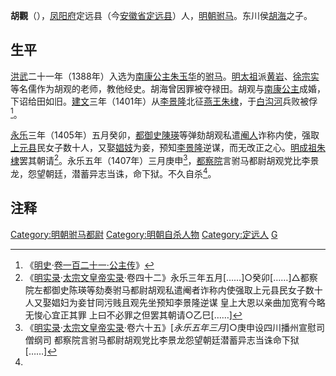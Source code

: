 '''胡觀'''（{{bd|？||1407年||}}），[[凤阳府|凤阳府]]定远县（今[[安徽省|安徽省]][[定远县|定远县]]）人，[[明朝|明朝]][[驸马|驸马]]。东川侯[[胡海_(明朝)|胡海]]之子。

==生平==

[[洪武|洪武]]二十一年（1388年）入选为[[朱玉华|南康公主朱玉华]]的[[驸马|驸马]]。[[明太祖|明太祖]]派[[黄岩|黄岩]]、[[徐宗实|徐宗实]]等名儒作为胡观的老师，教他经史。胡海曾因罪被夺禄田。胡观与[[朱玉华|南康公主]]成婚，下诏给田如旧。[[建文|建文]]三年（1401年）从[[李景隆|李景隆]]北征[[燕王|燕王]][[明成祖|朱棣]]，于[[白沟河|白沟河]]兵败被俘<ref name="a1">《[[明史|明史]]·[[s:明史/卷121|卷一百二十一·公主传]]》</ref>。

[[永乐_(明朝)|永乐]]三年（1405年）五月癸卯，[[都御史|都御史]][[陳瑛|陳瑛]]等弹劾胡观私遣[[阉人|阉人]]诈称内使，强取[[上元县|上元县]]民女子数十人，又娶[[娼妓|娼妓]]为妾，预知[[李景隆|李景隆]]逆谋，而无改正之心。[[明成祖|明成祖朱棣]]罢其朝请<ref>《[[明实录|明实录]]·[[s:明實錄/太宗文皇帝實錄|太宗文皇帝实录]]·卷四十二》永乐三年五月[……]○癸卯[……]△都察院左都御史陈瑛等劾奏驸马都尉胡观私遣阉者诈称内使强取上元县民女子数十人又娶娼妇为妾甘同污贱且观先坐预知李景隆逆谋  皇上大恩以亲曲加宽宥今略无悛心宜正其罪  上曰不必罪之但罢其朝请○乙巳[……]</ref>。永乐五年（1407年）三月庚申<ref>《[[明实录|明实录]]·[[s:明實錄/太宗文皇帝實錄|太宗文皇帝实录]]·卷六十五》[''永乐五年三月'']○庚申设四川播州宣慰司僧纲司  都察院言驸马都尉胡观党比李景龙怨望朝廷潜蓄异志当诛命下狱[……]</ref>，[[都察院|都察院]]言驸马都尉胡观党比李景龙，怨望朝廷，潜蓄异志当诛，命下狱。不久自杀<ref name=a1/>。

== 注释 ==
{{Reflist|25em}}

{{明朝人小作品}}
{{DEFAULTSORT:H胡}}
[[Category:明朝驸马都尉|Category:明朝驸马都尉]]
[[Category:明朝自杀人物|Category:明朝自杀人物]]
[[Category:定远人|Category:定远人]]
[[Category:胡姓|G]]